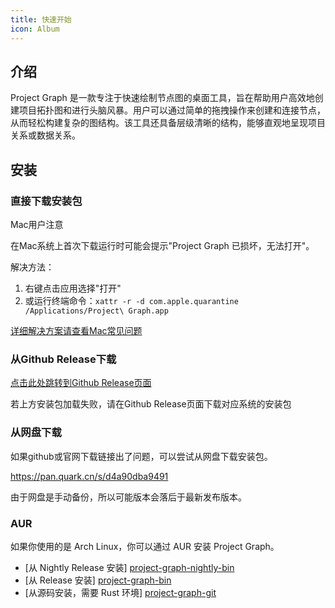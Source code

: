 ```yaml
---
title: 快速开始
icon: Album
---
```



## 介绍

Project Graph 是一款专注于快速绘制节点图的桌面工具，旨在帮助用户高效地创建项目拓扑图和进行头脑风暴。用户可以通过简单的拖拽操作来创建和连接节点，从而轻松构建复杂的图结构。该工具还具备层级清晰的结构，能够直观地呈现项目关系或数据关系。

## 安装

### 直接下载安装包

<Download />

<Callout type="warn">
Mac用户注意

在Mac系统上首次下载运行时可能会提示"Project Graph 已损坏，无法打开"。

解决方法：

1. 右键点击应用选择"打开"
2. 或运行终端命令：`xattr -r -d com.apple.quarantine /Applications/Project\ Graph.app`

[详细解决方案请查看Mac常见问题](/docs/app/faq/mac)

</Callout>

### 从Github Release下载

[点击此处跳转到Github Release页面](https://github.com/LiRenTech/project-graph/releases)

若上方安装包加载失败，请在Github Release页面下载对应系统的安装包

### 从网盘下载

如果github或官网下载链接出了问题，可以尝试从网盘下载安装包。

https://pan.quark.cn/s/d4a90dba9491

由于网盘是手动备份，所以可能版本会落后于最新发布版本。

### AUR

如果你使用的是 Arch Linux，你可以通过 AUR 安装 Project Graph。

- [从 Nightly Release 安装] [project-graph-nightly-bin](https://aur.archlinux.org/packages/project-graph-nightly-bin)
- [从 Release 安装] [project-graph-bin](https://aur.archlinux.org/packages/project-graph-bin)
- [从源码安装，需要 Rust 环境] [project-graph-git](https://aur.archlinux.org/packages/project-graph-git)
